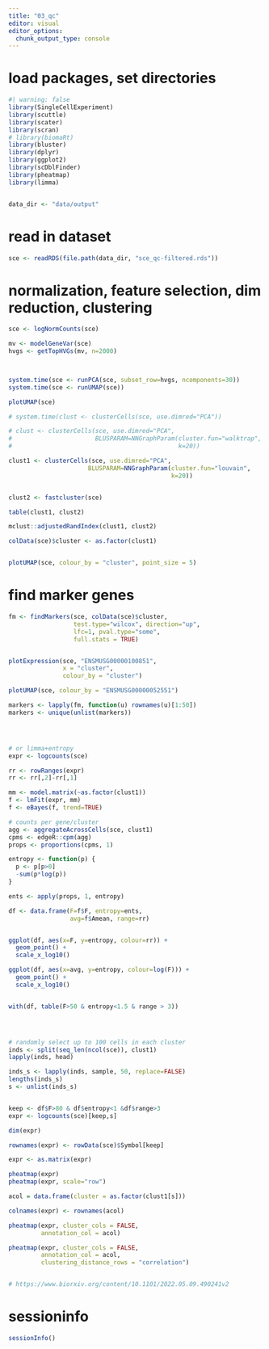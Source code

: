 ```yaml
---
title: "03_qc"
editor: visual
editor_options: 
  chunk_output_type: console
---
```


# load packages, set directories

```r
#| warning: false
library(SingleCellExperiment)
library(scuttle)
library(scater)
library(scran)
# library(biomaRt)
library(bluster)
library(dplyr)
library(ggplot2)
library(scDblFinder)
library(pheatmap)
library(limma)


data_dir <- "data/output"
```

# read in dataset

```r
sce <- readRDS(file.path(data_dir, "sce_qc-filtered.rds"))
```

# normalization, feature selection, dim reduction, clustering

```r
sce <- logNormCounts(sce)

mv <- modelGeneVar(sce)
hvgs <- getTopHVGs(mv, n=2000)



system.time(sce <- runPCA(sce, subset_row=hvgs, ncomponents=30))
system.time(sce <- runUMAP(sce))

plotUMAP(sce)

# system.time(clust <- clusterCells(sce, use.dimred="PCA"))

# clust <- clusterCells(sce, use.dimred="PCA",
#                       BLUSPARAM=NNGraphParam(cluster.fun="walktrap",
#                                              k=20))

clust1 <- clusterCells(sce, use.dimred="PCA",
                      BLUSPARAM=NNGraphParam(cluster.fun="louvain",
                                             k=20))


clust2 <- fastcluster(sce)

table(clust1, clust2)

mclust::adjustedRandIndex(clust1, clust2)

colData(sce)$cluster <- as.factor(clust1)


plotUMAP(sce, colour_by = "cluster", point_size = 5)

```

# find marker genes

```r
fm <- findMarkers(sce, colData(sce)$cluster, 
                  test.type="wilcox", direction="up",
                  lfc=1, pval.type="some",
                  full.stats = TRUE)


plotExpression(sce, "ENSMUSG00000100851", 
               x = "cluster",
               colour_by = "cluster")

plotUMAP(sce, colour_by = "ENSMUSG00000052551")

markers <- lapply(fm, function(u) rownames(u)[1:50])
markers <- unique(unlist(markers))




# or limma+entropy
expr <- logcounts(sce)

rr <- rowRanges(expr)
rr <- rr[,2]-rr[,1]

mm <- model.matrix(~as.factor(clust1))
f <- lmFit(expr, mm)
f <- eBayes(f, trend=TRUE)

# counts per gene/cluster
agg <- aggregateAcrossCells(sce, clust1)
cpms <- edgeR::cpm(agg)
props <- proportions(cpms, 1)

entropy <- function(p) {
  p <- p[p>0]
  -sum(p*log(p))
}

ents <- apply(props, 1, entropy)

df <- data.frame(F=f$F, entropy=ents, 
                 avg=f$Amean, range=rr)


ggplot(df, aes(x=F, y=entropy, colour=rr)) + 
  geom_point() +
  scale_x_log10()

ggplot(df, aes(x=avg, y=entropy, colour=log(F))) + 
  geom_point() +
  scale_x_log10()


with(df, table(F>50 & entropy<1.5 & range > 3))




# randomly select up to 100 cells in each cluster
inds <- split(seq_len(ncol(sce)), clust1)
lapply(inds, head)

inds_s <- lapply(inds, sample, 50, replace=FALSE)
lengths(inds_s)
s <- unlist(inds_s)


keep <- df$F>80 & df$entropy<1 &df$range>3
expr <- logcounts(sce)[keep,s]

dim(expr)

rownames(expr) <- rowData(sce)$Symbol[keep]

expr <- as.matrix(expr)

pheatmap(expr)
pheatmap(expr, scale="row")

acol = data.frame(cluster = as.factor(clust1[s]))

colnames(expr) <- rownames(acol)

pheatmap(expr, cluster_cols = FALSE,
         annotation_col = acol)

pheatmap(expr, cluster_cols = FALSE,
         annotation_col = acol,
         clustering_distance_rows = "correlation")


# https://www.biorxiv.org/content/10.1101/2022.05.09.490241v2


```

# sessioninfo

```r
sessionInfo()
```
